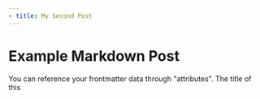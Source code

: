 ```yaml
---
- title: My Second Post
---
```


# Example Markdown Post

You can reference your frontmatter data through "attributes". The title of this
